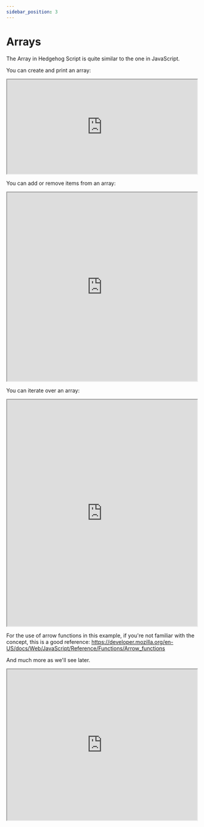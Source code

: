 ```yaml
---
sidebar_position: 3
---
```


#  Arrays

The Array in Hedgehog Script is quite similar to the one in JavaScript.
 

You can create and print an array:

<iframe src="https://hlab.app/s/docs/array1_hbook"
width="100%"
    height="250px"
    title="what4"
  ></iframe>


You can add or remove items from an array:

<iframe src="https://hlab.app/s/docs/array2_hbook"
width="100%"
    height="500px"
    title="what5"
  ></iframe>





You can iterate over an array:

<iframe src="https://hlab.app/s/docs/array3_hbook"
width="100%"
    height="600px"
    title="what6"
  ></iframe>


For the use of arrow functions in this example, if you're not familiar with the concept, this is a good reference: https://developer.mozilla.org/en-US/docs/Web/JavaScript/Reference/Functions/Arrow_functions 


And much more as we'll see later.


<iframe src='https://hlab.app/s/book/math_introduction_lu' width='100%' height='400' />
